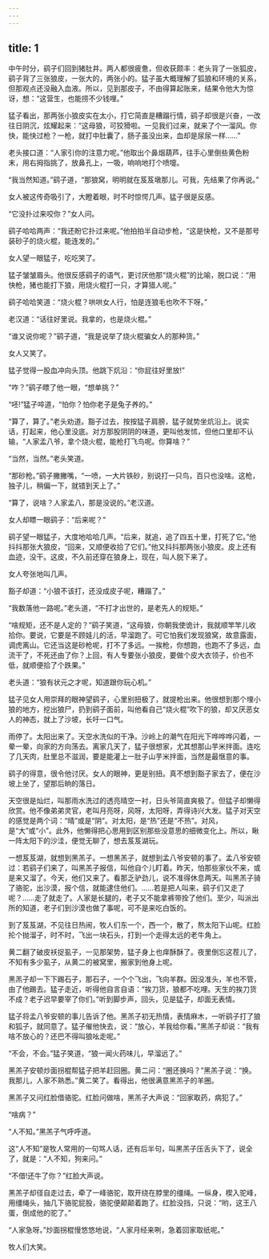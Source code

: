 ```yaml
---
---
---
```

title: 1
---



中午时分，鹞子们回到猪肚井。两人都很疲惫，但收获颇丰：老头背了一张狐皮，鹞子背了三张狼皮，一张大的，两张小的。猛子虽大概理解了狐狼和环境的关系，但那观点还没融入血液。所以，见到那皮子，不由得算起账来，结果令他大为惊讶，想：“这营生，也能捞不少钱哩。”

猛子看出，那两张小狼皮实在太小，打它简直是糟蹋行情，鹞子却很是兴奋，一改往日阴沉，炫耀起来：“这母狼，可狡猾啦。一见我们过来，就来了个一溜风。你快，能快过枪？一枪，就打中肚囊了，肠子虽没出来，血却是尿尿一样……”

老头接口道：“人家引你的注意力呢。”他取出个鼻烟葫芦，往手心里倒些黄色粉末，用右拇指挑了，放鼻孔上，一吸，响响地打个喷嚏。

“我当然知道。”鹞子道，“那狼窝，明明就在芨芨墩那儿。可我，先结果了你再说。”

女人被这传奇吸引了，大瞪着眼，时不时惊愕几声。猛子很是反感。

“它没扑过来咬你？”女人问。

鹞子哈哈两声：“我还盼它扑过来呢。”他拍拍半自动步枪，“这是快枪，又不是那号装砂子的烧火棍，能连发的。”

女人望一眼猛子，吃吃笑了。

猛子皱皱眉头。他很反感鹞子的语气，更讨厌他那“烧火棍”的比喻，脱口说：“用快枪，猪也能打下狼，用烧火棍打一只，才算猎人呢。”

鹞子哈哈笑道：“烧火棍？哄哄女人行，怕是连狼毛也吹不下呀。”

老汉道：“话往好里说。我拿的，也是烧火棍。”

“谁又说你呢？”鹞子道，“我是说举了烧火棍骗女人的那种货。”

女人又笑了。

猛子觉得一股血冲向头顶。他跳下炕沿：“你屁往好里放!”

“咋？”鹞子瞟了他一眼，“想单挑？”

“呸!”猛子啐道，“怕你？怕你老子是兔子养的。”

“算了，算了。”老头劝道。豁子过去，按按猛子肩膀，猛子就势坐炕沿上。说实话，打起来，他心里没底。对方那股阴阴的味道，更叫他发怵，但他口里却不认输，“人家孟八爷，拿个烧火棍，能枪打飞鸟呢。你算啥？”

“当然，当然。”老头笑道。

“那砂枪。”鹞子撇撇嘴，“一喷，一大片铁砂，别说打一只鸟，百只也没啥。这枪，独子儿，稍偏一下，就错到天上了。”

“算了，说啥？人家孟八，那是没说的。”老汉道。

女人却瞟一眼鹞子：“后来呢？”

鹞子望一眼猛子，大度地哈哈几声。“后来，就追，追了四五十里，打死了它。”他抖抖那张大狼皮，“回来，又顺便收拾了它们。”他又抖抖那两张小狼皮。皮上还有血迹，没干。这皮，不久前还穿在狼身上，现在，叫人脱下来了。

女人夸张地叫几声。

豁子却道：“小狼不该打，还没成皮子呢，糟蹋了。”

“我数落他一路呢。”老头道，“不打才出世的，是老先人的规矩。”

“啥规矩，还不是人定的？”鹞子笑道，“这母狼，你朝我使诡计，我就顺竿竿儿收拾你。要说，它要是不顾娃儿的活，早溜跑了。可它怕我们发现狼窝，故意露面，调虎离山。它还当这是砂枪呢，打不了多远。一挨枪，你想跑，也跑不了多远，血流干了，不死还由了你？上回，有人专要张小狼皮，要做个皮大衣领子，价也不低，就顺便拾了个跌果。”

老头道：“狼有状元之才呢，知道跟你玩心机。”

猛子见女人用崇拜的眼神望鹞子，心里别扭极了，就提枪出来。他很想到那个埋小狼的地方，挖出狼尸，扔到鹞子面前，叫他看自己“烧火棍”吹下的狼，却又厌恶女人的神态，就上了沙坡，长吁一口气。

雨停了。太阳出来了。天空水洗似的干净。沙岭上的潮气在阳光下哗哗哗闪着，一晕一晕，向家的方向荡去。离家几天了，猛子很想家，尤其想那山芋米拌面。连吃了几天肉，肚里总不滋润，要是能灌上一肚子山芋米拌面，当然是最惬意的事。

鹞子的得意，很令他讨厌。女人的眼神，更是别扭。真不想到豁子家去了，便在沙坡上坐了，望那后晌的落日。

天空很是灿烂，叫那雨水洗过的透亮晴空一衬，日头爷简直爽极了。但猛子却懒得欣赏。他不像弟弟灵官，老叫月亮呀，风呀，太阳呀，弄得诗兴大发。猛子对天空的感觉是两个词：“晴”或是“阴”。对太阳，是“热”还是“不热”。对风，是“大”或“小”。此外，他懒得把心思用到区别那些没意思的细微变化上。所以，瞅一阵太阳下的沙洼，便觉无聊了，想去芨芨湖玩。

一想芨芨湖，就想到黑羔子。一想黑羔子，就想到孟八爷安顿的事了。孟八爷安顿过：若鹞子们来了，叫黑羔子报信，叫他自个儿盯着。昨天，怕那些家伙不来，或是来又溜了。今天，他们又来了。看那乏驴劲儿，说不准得休息两天。叫黑羔子骑了骆驼，出沙漠，报个信，就能逮住他们。……若是把人叫来，鹞子们又走了呢？……走了就走了。人家是长腿的，老子又不能拿裤带拴了他们。至少，叫派出所的知道，老子们到沙漠也做了事呢，可不是来吃白饭的。

到了芨芨湖，不见往日热闹，牧人们东一个，西一个，散了，熬太阳下山呢。红脸抡个抛溜子，时不时，飞出一块石头，打到一个走得太远的老牛角上。

黄二翻了破皮袄捉虱子，一见那架势，猛子身上也痒酥酥了。夜里倒忘这茬儿了，不知有多少虱子，从黄二的被窝里，搬家到他身上呢。

黑羔子却一下下踢石子，那石子，一个个飞出，飞向羊群。因没准头，羊也不管，由了他踢去。猛子走近，听得他自言自语：“挨刀货，狼都不吃哩。天生的挨刀货不成？老子迟早要宰了你们。”听到脚步声，回头，见是猛子，却面无表情。

猛子将孟八爷安顿的事儿告诉了他。黑羔子初无热情，表情麻木，一听鹞子打了狼和狐子，就同意了。猛子催他快去，说：“放心，羊我给你看。”黑羔子却说：“我有啥不放心的？还巴不得叫狼吆走呢。”

“不会，不会。”猛子笑道，“狼一闻火药味儿，早溜远了。”

黑羔子安顿炒面拐棍帮猛子把羊赶回圈。黄二问：“圈还换吗？”黑羔子说：“换。我那儿，人家不熟悉。”黄二笑了。看得出，他很满意黑羔子的羊圈。

黑羔子又问红脸借骆驼。红脸问做啥，黑羔子大声说：“回家取药，病犯了。”

“啥病？”

“人不知。”黑羔子气呼呼道。

这“人不知”是牧人常用的一句骂人话，还有后半句，叫黑羔子压舌头下了，说全了，就是：“人不知，狗来问。”

“不借!还牛了你？”红脸大声说。

黑羔子却径自走过去，牵了一峰骆驼，取开绕在脖里的缰绳。一纵身，楔入驼峰，用缰绳头，抽几下骆驼屁股，骆驼便颠颠着跑了。红脸没挡，只说：“哟，这王八蛋，倒成他的驼了。”

“人家急呀。”炒面拐棍慢悠悠地说，“人家月经来咧，急着回家取纸呢。”

牧人们大笑。